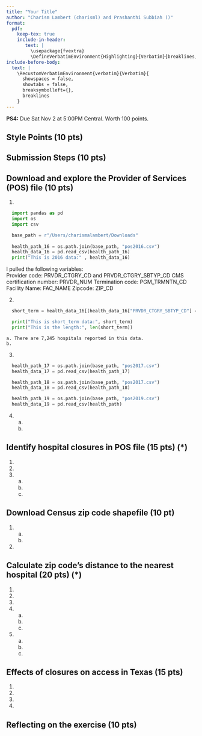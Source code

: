 ```yaml
---
title: "Your Title"
author: "Charism Lambert (charisml) and Prashanthi Subbiah ()"
format: 
  pdf:
    keep-tex: true
    include-in-header: 
       text: |
         \usepackage{fvextra}
         \DefineVerbatimEnvironment{Highlighting}{Verbatim}{breaklines,commandchars=\\\{\}}
include-before-body:
  text: |
    \RecustomVerbatimEnvironment{verbatim}{Verbatim}{
      showspaces = false,
      showtabs = false,
      breaksymbolleft={},
      breaklines
    }
---
```


**PS4:** Due Sat Nov 2 at 5:00PM Central. Worth 100 points. 

## Style Points (10 pts)

## Submission Steps (10 pts)

## Download and explore the Provider of Services (POS) file (10 pts)

1. 
```python
  import pandas as pd
  import os
  import csv

  base_path = r"/Users/charismalambert/Downloads"
  
  health_path_16 = os.path.join(base_path, "pos2016.csv")
  health_data_16 = pd.read_csv(health_path_16)
  print("This is 2016 data:" , health_data_16)
```

I pulled the following variables:  
Provider code: PRVDR_CTGRY_CD and PRVDR_CTGRY_SBTYP_CD
CMS certification number: PRVDR_NUM
Termination code: PGM_TRMNTN_CD
Facility Name: FAC_NAME
Zipcode: ZIP_CD

2. 
```python
  short_term = health_data_16[(health_data_16["PRVDR_CTGRY_SBTYP_CD"] == 1) & (health_data_16["PRVDR_CTGRY_CD"] == 1)]

  print("This is short_term data:", short_term)
  print("This is the length:", len(short_term))
```

    a. There are 7,245 hospitals reported in this data.
    b.
3. 
```python
  health_path_17 = os.path.join(base_path, "pos2017.csv")
  health_data_17 = pd.read_csv(health_path_17)

  health_path_18 = os.path.join(base_path, "pos2017.csv")
  health_data_18 = pd.read_csv(health_path_18)

  health_path_19 = os.path.join(base_path, "pos2019.csv")
  health_data_19 = pd.read_csv(health_path)

```

4. 
    a.
    b.

## Identify hospital closures in POS file (15 pts) (*)

1. 
2. 
3. 
    a.
    b.
    c.

## Download Census zip code shapefile (10 pt) 

1. 
    a.
    b. 
2. 

## Calculate zip code’s distance to the nearest hospital (20 pts) (*)

1. 
2. 
3. 
4. 
    a.
    b.
    c.
5. 
    a.
    b.
    c.
    
## Effects of closures on access in Texas (15 pts)

1. 
2. 
3. 
4. 

## Reflecting on the exercise (10 pts) 
